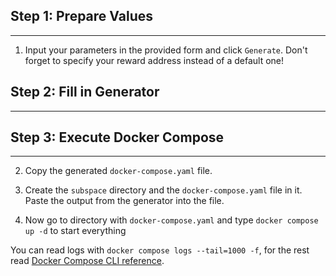 
## Step 1: Prepare Values
---

1. Input your parameters in the provided form and click `Generate`. 
    Don't forget to specify your reward address instead of a default one!

## Step 2: Fill in Generator
---

<DockerFileGenerator />

## Step 3: Execute Docker Compose
---

2. Copy the generated `docker-compose.yaml` file.

3. Create the `subspace` directory and the `docker-compose.yaml` file in it. Paste the output from the generator into the file.

4. Now go to directory with `docker-compose.yaml` and type `docker compose up -d` to start everything

You can read logs with `docker compose logs --tail=1000 -f`, for the rest read [Docker Compose CLI reference](https://docs.docker.com/compose/reference/).